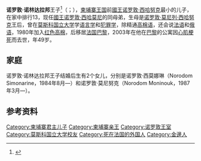 {{infobox royalty
|name=诺罗敦·诺林达拉邦 
|birth_date=1954年9月18日 
|birth_place={{CAM}}[[金边|金边]] 
|death_date={{death date and age|2003|10|7|1954|9|18}}
|death_place={{FRA}}[[巴黎|巴黎]]
|father=[[诺罗敦·西哈努克|诺罗敦·西哈努克]]国王 
|mother=[[诺罗敦·莫尼列·西哈努克|诺罗敦·莫尼列·西哈努克]]王后 
|issue =Norodom Simonarine<br>Norodom Moninouk 
}}
'''诺罗敦·诺林达拉邦'''王子<ref>{{cite news|title=柬埔寨王国和朝鲜民主主义人民共和国联合声明|publisher=人民日报|date=1971年8月13日}}</ref>（{{Kmr|k= នរោត្តម នរិន្រ្ទពង្ស|r=Norodom Narindrapong}}；{{bd|1954年|9月18日|2003年|10月7日||catIdx=N諾}}），[[柬埔寨王国|柬埔寨王国]]前[[柬埔寨国王|國王]][[诺罗敦·西哈努克|诺罗敦·西哈努克]]最小的儿子，在家中排行13，现任[[柬埔寨国王|國王]][[诺罗敦·西哈莫尼|诺罗敦·西哈莫尼]]的同母弟，生母是[[诺罗敦·莫尼列·西哈努克|诺罗敦·莫尼列·西哈努克]]王后，曾在[[莫斯科国立大学|莫斯科国立大学]]学[[语言学|语言学]]和[[犯罪学|犯罪学]]，除精通[[高棉语|高棉语]]，还会说[[法语|法语]]和[[俄语|俄语]]，1980年加入[[红色高棉|红色高棉]]，后移居[[法国|法国]][[巴黎|巴黎]]，2003年在他在[[巴黎|巴黎]]的公寓因[[心肌梗死|心肌梗死]]而去世，年49岁。

== 家庭 ==
诺罗敦·诺林达拉邦王子结婚后生有2个女儿，分别是诺罗敦·西莫娜琳（Norodom Simonarine，1984年8月—）和诺罗敦·莫尼努克（Norodom Moninouk，1987年3月—）。

==参考资料==
{{reflist}}

{{東南亞人物小作品}}

{{DEFAULTSORT:Narindrapong, norodom}}
[[Category:柬埔寨君主儿子|Category:柬埔寨君主儿子]]
[[Category:柬埔寨亲王|Category:柬埔寨亲王]]
[[Category:诺罗敦王室|Category:诺罗敦王室]]
[[Category:莫斯科国立大学校友|Category:莫斯科国立大学校友]]
[[Category:死在法国的外国人|Category:死在法国的外国人]]
[[Category:金邊人|Category:金邊人]]